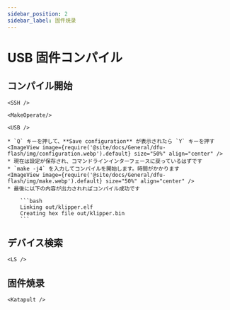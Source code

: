 ```yaml
---
sidebar_position: 2
sidebar_label: 固件焼录
---
```




# USB 固件コンパイル

## コンパイル開始

    <SSH />

    <MakeOperate/>

    <USB />

    * `Q` キーを押して、**Save configuration** が表示されたら `Y` キーを押す
    <ImageView image={require('@site/docs/General/dfu-flash/img/configuration.webp').default} size="50%" align="center" />
    * 現在は設定が保存され、コマンドラインインターフェースに戻っているはずです
    * `make -j4` を入力してコンパイルを開始します。時間がかかります
    <ImageView image={require('@site/docs/General/dfu-flash/img/make.webp').default} size="50%" align="center" />
    * 最後に以下の内容が出力されればコンパイル成功です

        ```bash
        Linking out/klipper.elf
        Creating hex file out/klipper.bin
        ```

## デバイス検索

    <LS />


## 固件焼录


    <Katapult />